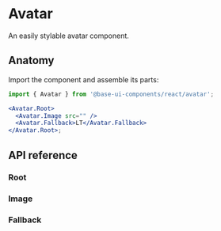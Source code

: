 # Avatar

<Subtitle>An easily stylable avatar component.</Subtitle>
<Meta
  name="description"
  content="A high-quality, unstyled React avatar component that is easy to customize."
/>

<Demo path="./demos/hero" />

## Anatomy

Import the component and assemble its parts:

```jsx title="Anatomy"
import { Avatar } from '@base-ui-components/react/avatar';

<Avatar.Root>
  <Avatar.Image src="" />
  <Avatar.Fallback>LT</Avatar.Fallback>
</Avatar.Root>;
```

## API reference


### Root

<TypesAvatarRoot />

### Image

<TypesAvatarImage />

### Fallback

<TypesAvatarFallback />
